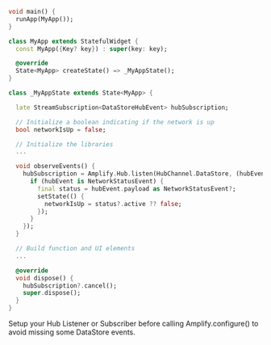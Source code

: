 ```dart
void main() {
  runApp(MyApp());
}

class MyApp extends StatefulWidget {
  const MyApp({Key? key}) : super(key: key);

  @override
  State<MyApp> createState() => _MyAppState();
}

class _MyAppState extends State<MyApp> {

  late StreamSubscription<DataStoreHubEvent> hubSubscription;

  // Initialize a boolean indicating if the network is up
  bool networkIsUp = false;

  // Initialize the libraries
  ...

  void observeEvents() {
    hubSubscription = Amplify.Hub.listen(HubChannel.DataStore, (hubEvent) {
      if (hubEvent is NetworkStatusEvent) {
        final status = hubEvent.payload as NetworkStatusEvent?; 
        setState(() {
          networkIsUp = status?.active ?? false;
        });
      }
    });
  }

  // Build function and UI elements
  ...

  @override
  void dispose() {
    hubSubscription?.cancel();
    super.dispose();
  }
}
```

<Callout>

Setup your Hub Listener or Subscriber before calling Amplify.configure() to avoid missing some DataStore events.

</Callout>
